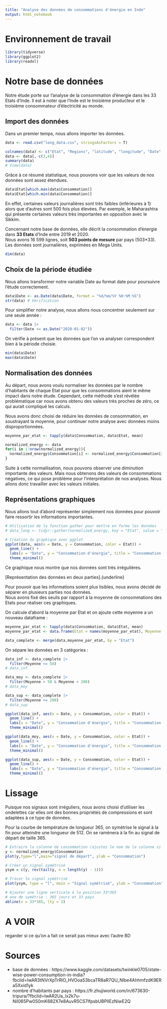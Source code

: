 ```yaml
---
title: "Analyse des données de consommations d'énergie en Inde"
output: html_notebook
---
```


# Environnement de travail

```r
library(tidyverse)
library(ggplot2)
library(readxl)
```

# Notre base de données

Notre étude porte sur l'analyse de la consommation d'énergie dans les 33 Etats d'Inde. Il est à noter que l’Inde est le troisième producteur et le troisième consommateur d’électricité au monde.


## Import des données

Dans un premier temps, nous allons importer les données.

```r
data <- read.csv("long_data.csv", stringsAsFactors = T)

colnames(data) <- c("Etat", "Regions", "latitude", "longitude", "Date", "Consommation")
data <- data[,-c(3,4)]
summary(data)
# View(data)
```

Grâce à ce résumé statistique, nous pouvons voir que les valeurs de nos données sont assez étendues.\

```r
data$Etat[which.max(data$Consommation)]
data$Etat[which.min(data$Consommation)]
```

En effet, certaines valeurs journalières sont très faibles (inférieures à 1) alors que d'autres sont 500 fois plus élevées. Par exemple, le Maharashtra qui présente certaines valeurs très importantes en opposition avec le Sikkim. 

Concernant notre base de données, elle décrit la consommation d'énergie dans **33 Etats** d'Inde entre 2019 et 2020. \
Nous avons 16 599 lignes, soit **503 points de mesure** par pays (503*33). Les données sont journalières, exprimées en Mega Units.

```r
dim(data)
```


## Choix de la période étudiée

Nous allons transformer notre variable Date au format date pour poursuivre l'étude correctement.

```r
data$Date <- as.Date(data$Date, format = "%d/%m/%Y %H:%M:%S")
str(data) # Vérification
```

Pour simplifier notre analyse, nous allons nous concentrer seulement sur une seule année : 

```r
data <- data |> 
  filter(Date <= as.Date("2020-01-02"))
```

On vérifie à présent que les données que l'on va analyser correspondent bien à la période choisie. 

```r
min(data$Date)
max(data$Date)
```

## Normalisation des données 

Au départ, nous avons voulu normaliser les données par le nombre d'habitants de chaque Etat pour que les consommations aient le même impact dans notre étude. Cependant, cette méthode s'est révélée problématique car nous avons obtenu des valeurs très proches de zéro, ce qui aurait compliqué les calculs.

Nous avons donc choisi de réduire les données de consommation, en soustrayant la moyenne, pour continuer notre analyse avec données moins disproportionnées.

```r
moyenne_par_etat <- tapply(data$Consommation, data$Etat, mean)

normalized_energy <- data
for(i in 1:nrow(normalized_energy)){
  normalized_energy$Consommation[i] <- normalized_energy$Consommation[i] - moyenne_par_etat[normalized_energy$Etat[i]]
}
```


Suite à cette normailisation, nous pouvons observer une diminution importante des valeurs. Mais nous obtenons des valeurs de consommations négatives, ce qui pose problème pour l'interprétation de nos analyses. 
Nous allons donc travailler avec les valeurs initiales. 

## Représentations graphiques 

Nous allons tout d'abord représenter simplement nos données pour pouvoir faire ressortir les informations importantes. 

```r
# Utilisation de la fonction gather pour mettre en forme les données
# data_long <- tidyr::gather(normalized_energy, key = "Etat", value = "Consommation", -Date)

# Création du graphique avec ggplot
ggplot(data, aes(x = Date, y = Consommation, color = Etat)) +
  geom_line() +
  labs(x = "Date", y = "Consommation d'énergie", title = "Consommation d'énergie par état") +
  theme_minimal()
```
Ce graphique nous montre que nos données sont très irrégulières. \

[Représentation des données en deux parties].{underline}

Pour pouvoir que les informations soient plus lisibles, nous avons décidé de séparer en plusieurs parties nos données. \
Nous avons fixé des seuils par rapport à la moyenne de consommations des Etats pour réaliser ces graphiques. 


On calcule d'abord la moyenne par Etat et on ajoute cette moyenne a un nouveau dataframe : 

```r
moyenne_par_etat <- tapply(data$Consommation, data$Etat, mean)
moyenne_par_etat <- data.frame(Etat = names(moyenne_par_etat), Moyenne = moyenne_par_etat)

data_complete <- merge(data,moyenne_par_etat, by = "Etat") 
```

On sépare les données en 3 catégories : 

```r
data_inf <- data_complete |> 
  filter(Moyenne <= 50)
# data_inf

data_moy <- data_complete |> 
  filter(Moyenne > 50 & Moyenne < 200)
# data_moy

data_sup <- data_complete |> 
  filter(Moyenne >= 200)
# data_sup
```

```r
ggplot(data_inf, aes(x = Date, y = Consommation, color = Etat)) +
  geom_line() +
  labs(x = "Date", y = "Consommation d'énergie", title = "Consommation d'énergie par état", subtitle = "Pays consommant moins de 50 Mega Units en moyenne") +
  theme_minimal()

ggplot(data_moy, aes(x = Date, y = Consommation, color = Etat)) +
  geom_line() +
  labs(x = "Date", y = "Consommation d'énergie", title = "Consommation d'énergie par état", subtitle = "Pays consommant entre 50 et 200 Mega Units en moyenne") +
  theme_minimal()

ggplot(data_sup, aes(x = Date, y = Consommation, color = Etat)) +
  geom_line() +
  labs(x = "Date", y = "Consommation d'énergie", title = "Consommation d'énergie par état", subtitle = "Pays consommant plus de 200 Mega Units en moyenne") +
  theme_minimal()
```





# Lissage
Puisque nos signaux sont irréguliers, nous avons choisi d'utiliser les ondelettes car elles ont des bonnes propriétés de compressions et sont adaptées à ce type de données. 


Pour la courbe de température de longueur 365, on symétrise le signal à la fin pour atteindre une longueur de 512. On se ramènera à la fin au signal de départ de taille 365.

```r
# Extraire la colonne de consommation (ajustez le nom de la colonne si nécessaire)
y <- normalized_energy$Consommation
plot(y,type="l",main="signal de départ", ylab = "Consommation")

# Créer un signal symétrisé
ysym = c(y, rev(tail(y, n = length(y) - 1)))

# Tracer le signal symétrisé
plot(ysym, type = "l", main = "Signal symétrisé", ylab = "Consommation")

# Ajouter une ligne verticale à la position 33*365 
# axe de symétrie : 365 jours et 33 pays 
abline(v = 33*365, lty = 2)
```

# A VOIR

regarder si ce qu'on a fait ce serait pas mieux avec l'autre BD




# Sources 

- base de données : https://www.kaggle.com/datasets/twinkle0705/state-wise-power-consumption-in-india?fbclid=IwAR3tNVrXpTrRlO_HVOoa53bcaTR8aR7QU_Nlbe4AhhmfzdK9ERa5Xxid1yk
- nombre d'habitants par pays : https://fr.zhujiworld.com/in/673630-tripura/?fbclid=IwAR2Ua_lx2k7u-Nil065Pw0S0mK682X7e8AuvR5CS7lfpsbUBPIlEzNiwE2Q